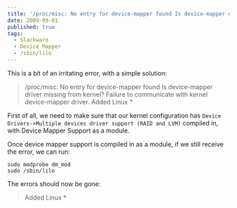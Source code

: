 ```yaml
---
title: '/proc/misc: No entry for device-mapper found Is device-mapper driver missing from kernel?'
date: 2009-09-01
published: true
tags:
  - Slackware
  - Device Mapper
  - /sbin/lilo
---
```


This is a bit of an irritating error, with a simple solution:

> /proc/misc: No entry for device-mapper found
> Is device-mapper driver missing from kernel?
> Failure to communicate with kernel device-mapper driver.
> Added Linux \*

First of all, we need to make sure that our kernel configuration has `Device Drivers->Multiple devices driver support (RAID and LVM)` compiled in, with Device Mapper Support as a module.

Once device mapper support is compiled in as a module, if we still receive the error, we can run:

```
sudo modprobe dm_mod
sudo /sbin/lilo
```

The errors should now be gone:

> Added Linux \*
